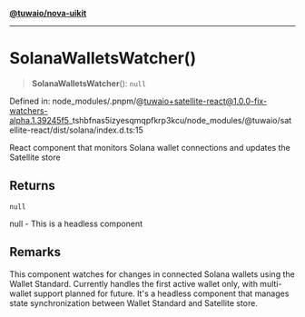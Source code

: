 [**@tuwaio/nova-uikit**](../../../../README.md)

***

# SolanaWalletsWatcher()

> **SolanaWalletsWatcher**(): `null`

Defined in: node\_modules/.pnpm/@tuwaio+satellite-react@1.0.0-fix-watchers-alpha.1.39245f5\_tshbfnas5izyesqmqpfkrp3kcu/node\_modules/@tuwaio/satellite-react/dist/solana/index.d.ts:15

React component that monitors Solana wallet connections and updates the Satellite store

## Returns

`null`

null - This is a headless component

## Remarks

This component watches for changes in connected Solana wallets using the Wallet Standard.
Currently handles the first active wallet only, with multi-wallet support planned for future.
It's a headless component that manages state synchronization between Wallet Standard and Satellite store.
